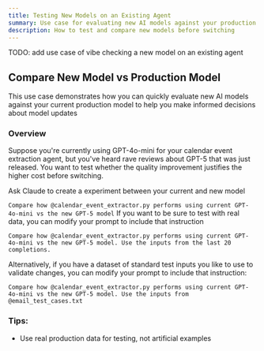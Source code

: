 ```yaml
---
title: Testing New Models on an Existing Agent
summary: Use case for evaluating new AI models against your production model
description: How to test and compare new models before switching
---
```



TODO: add use case of vibe checking a new model on an existing agent

## Compare New Model vs Production Model

This use case demonstrates how you can quickly evaluate new AI models against your current production model to help you make informed decisions about model updates

### Overview
Suppose you're currently using GPT-4o-mini for your calendar event extraction agent, but you've heard rave reviews about GPT-5 that was just released. You want to test whether the quality improvement justifies the higher cost before switching.

<Steps>
<Step>
Ask Claude to create a experiment between your current and new model

`Compare how @calendar_event_extractor.py performs using current GPT-4o-mini vs the new GPT-5 model`
</Step>
<Step>
If you want to be sure to test with real data, you can modify your prompt to include that instruction

`Compare how @calendar_event_extractor.py performs using current GPT-4o-mini vs the new GPT-5 model. Use the inputs from the last 20 completions.`

Alternatively, if you have a dataset of standard test inputs you like to use to validate changes, you can modify your prompt to include that instruction:

`Compare how @calendar_event_extractor.py performs using current GPT-4o-mini vs the new GPT-5 model. Use the inputs from @email_test_cases.txt`
</Step>
</Steps>

### Tips:
- Use real production data for testing, not artificial examples
